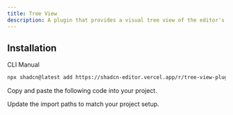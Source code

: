 ```yaml
---
title: Tree View
description: A plugin that provides a visual tree view of the editor's document structure in a dialog.
---
```


<ComponentPreview
  name="tree-view-plugin-demo"
  className="[&_.preview>[data-orientation=vertical]]:sm:max-w-[70%]"
  description="A plugin that provides a visual tree view of the editor's document structure in a dialog."
/>

## Installation

<Tabs defaultValue="cli">

<TabsList>
  <TabsTrigger value="cli">CLI</TabsTrigger>
  <TabsTrigger value="manual">Manual</TabsTrigger>
</TabsList>

<TabsContent value="cli">

```bash
npx shadcn@latest add https://shadcn-editor.vercel.app/r/tree-view-plugin.json
```

</TabsContent>

<TabsContent value="manual">

<Steps>

<Step>Copy and paste the following code into your project.</Step>

<ComponentSource name="tree-view-plugin" />

<Step>Update the import paths to match your project setup.</Step>

</Steps>

</TabsContent>

</Tabs>
